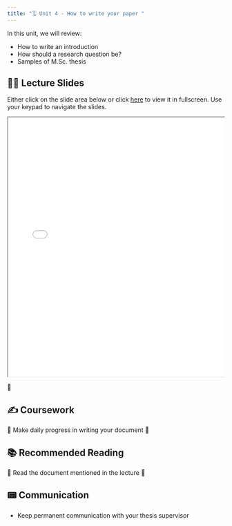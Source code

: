 ```yaml
---
title: "🗓️ Unit 4 - How to write your paper "
---
```


In this unit, we will review:

- How to write an introduction
- How should a research question be? 
- Samples of M.Sc. thesis


## 👨‍🏫 Lecture Slides 

Either click on the slide area below or click [here](slides.qmd) to view it in fullscreen.
Use your keypad to navigate the slides.

<div class="container" style="position: relative;overflow: hidden;width: 100%;min-height:600px;">
<iframe src="slides.html" style="position=absolute;top: 0;left: 0;bottom: 0;right: 0;width: 100%;min-height:600px;"></iframe>
</div>

🎥 

## ✍️ Coursework

🚧 Make daily progress in writing your document   🚧

## 📚 Recommended Reading

🚧 Read the document mentioned in the lecture 🚧

## 📟 Communication

- Keep permanent communication with your thesis supervisor 